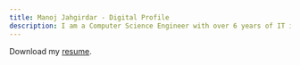 ```yaml
---
title: Manoj Jahgirdar - Digital Profile
description: ​​I am a Computer Science Engineer with over 6 years of IT industry experience, currently working as Software Engineer at IBM Software Labs in Bengaluru, India. My areas of expertise include Data & AI, Containers & Kubernetes, Cloud-Native Applications, and Sustainable Software. Skilled in Python, Java, JavaScript, C, C++, and Go. I have been recognized with IBM’s People’s Choice and Manager’s Choice awards for growth and innovation. I am also a proud Inventor of 2 patents, and I am aspiring to advance as a Solutions Architect to apply my technical and leadership skills in building sustainable software solutions.
---
```


Download my [resume](https://github.com/manojjahgirdar/docs/blob/main/artefacts/Manoj%20Jahgirdar%20Software%20Engineer%20CV.pdf?raw=True).